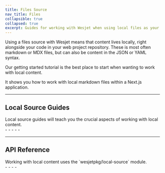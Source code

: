 ```yaml
---
title: Files Source
nav_title: Files
collapsible: true
collapsed: true
excerpt: Guides for working with Wesjet when using local files as your content source.
---
```


Using a files source with Wesjet means that content lives locally, right alongside your code in your web project repository. These is most often markdown or MDX files, but can also be content in the JSON or YAML syntax.

<div className="mt-8 grid gap-6 md:grid-cols-2">
  <Card
    title="Getting Started"
    icon="rocket"
    link={{ url: '/docs/getting-started', label: 'Jump into it' }}
    subtitle="Our getting started tutorial shows you how to work with local content in a Next.js project."
  />
  <div className="mt-2">
    <p>Our getting started tutorial is the best place to start when wanting to work with local content.</p>
    <p>It shows you how to work with local markdown files within a Next.js application.</p>
  </div>
</div>

---

## Local Source Guides

<div className="-mt-4 grid gap-6 md:grid-cols-2">
  <div>Local source guides will teach you the crucial aspects of working with local content.</div>
  <div>
    - <ChevronLink label="Mapping Documents to Types" url="/docs/maker/files/mapping-document-types" />
    - <ChevronLink label="Generated Data" url="/docs/maker/files/generated-data" />
    - <ChevronLink label="Generated Type Definitions" url="/docs/maker/files/generated-types" />
    - <ChevronLink label="Using MDX" url="/docs/maker/files/mdx" />
    - <ChevronLink label="Working with Images" url="/docs/maker/files/images" />
  </div>
</div>

---

## API Reference

<div className="-mt-4 grid gap-6 md:grid-cols-2">
  <div>
    Working with local content uses the `wesjetpkg/local-source` module.
    <ChevronLink label="Full technical reference" url="/docs/reference/maker" />
  </div>
  <div>
    - <ChevronLink label="makeSource" url="/docs/reference/maker/make-source" />
    - <ChevronLink label="defineDocumentType" url="/docs/reference/maker/define-document-type" />
    - <ChevronLink label="defineNestedType" url="/docs/reference/maker/define-nested-type" />
    - <ChevronLink label="Field types reference" url="/docs/reference/maker/field-types" />
  </div>
</div>

